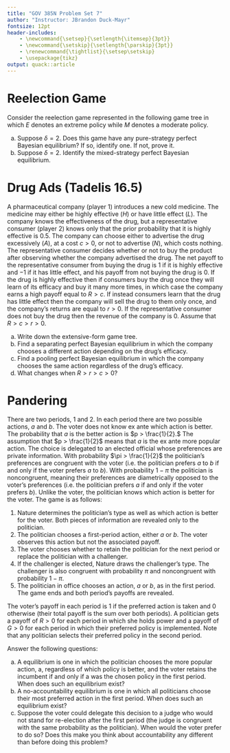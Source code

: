 ```yaml
---
title: "GOV 385N Problem Set 7"
author: "Instructor: JBrandon Duck-Mayr"
fontsize: 12pt
header-includes:
    - \newcommand{\setsep}{\setlength{\itemsep}{3pt}}
    - \newcommand{\setskip}{\setlength{\parskip}{3pt}}
    - \renewcommand{\tightlist}{\setsep\setskip}
    - \usepackage{tikz}
output: quack::article
---
```


# Reelection Game

Consider the reelection game represented in the following game tree in which $E$ denotes an extreme policy while $M$ denotes a moderate policy.

\begin{center}
\begin{tikzpicture}[font=\footnotesize]
\draw (0,2) -- (0,-2);
\node at (0,0) {$\bullet$};
\node[right] at (0,0) {Nature};
\node[right] at (0,1) {pragmatist with $\frac{1}{4}$};
\node[right] at (0,-1) {ideologue with $\frac{3}{4}$};
\draw (-3,2) -- (3,2);
\draw (-3,-2) -- (3,-2);
\node at (0,2) {$\bullet$};
\node at (0,-2) {$\bullet$};
\node[above] at (-1.5,2) {$E$};
\node[above] at (1.5,2) {$M$};
\node[below] at (-1.5,-2) {$E$};
\node[below] at (1.5,-2) {$M$};
\node at (-3,2) {$\bullet$};
\node at (-3,-2) {$\bullet$};
\node at (3,2) {$\bullet$};
\node at (3,-2) {$\bullet$};
\node[left] at (-3,0) {Voter};
\node[right] at (3,0) {Voter};
\draw[dashed] (-3,2) -- (-3,-2);
\draw[dashed] (3,2) -- (3,-2);
\draw (-4,1)-- (-3,2) -- (-4,3);
\draw (-4,-1)-- (-3,-2) -- (-4,-3);
\draw (4,1)-- (3,2) -- (4,3);
\draw (4,-1)-- (3,-2) -- (4,-3);
\node[left] at (-3.5, 2.5) {Keep};
\node[left] at (-3.5, 1.5) {Dismiss};
\node[left] at (-3.5, -2.5) {Dismiss};
\node[left] at (-3.5, -1.5) {Keep};
\node[right] at (3.5, 2.5) {Keep};
\node[right] at (3.5, 1.5) {Dismiss};
\node[right] at (3.5, -2.5) {Dismiss};
\node[right] at (3.5, -1.5) {Keep};
\node[left] at (-4,3) {0,1};
\node[left] at (-4,1) {0,0};
\node[right] at (4,3) {1,1+$b$};
\node[right] at (4,1) {1,$b$};
\node[left] at (-4,-3) {1,0};
\node[left] at (-4,-1) {1+$\delta$,$-1$};
\node[right] at (4,-3) {0,$b$};
\node[right] at (4,-1) {$\delta$,$-1+b$};
\node[above] at (0,2) {Incumbent};
\node[below] at (0,-2) {Incumbent};
\end{tikzpicture}
\end{center}

a. Suppose $\delta = 2$.
   Does this game have any pure-strategy perfect Bayesian equilibrium?
   If so, identify one. If not, prove it.
b. Suppose $\delta = 2$.
   Identify the mixed-strategy perfect Bayesian equilibrium.

# Drug Ads (Tadelis 16.5)

A pharmaceutical company (player 1) introduces a new cold medicine.
The medicine may either be highly effective ($H$) or have little effect ($L$).
The company knows the effectiveness of the drug, but a representative consumer (player 2) knows only that the prior probability that it is highly effective is $0.5$.
The company can choose either to advertise the drug excessively ($A$), at a cost $c > 0$, or not to advertise ($N$), which costs nothing.
The representative consumer decides whether or not to buy the product after observing whether the company advertised the drug.
The net payoff to the representative consumer from buying the drug is $1$ if it is highly effective and $-1$ if it has little effect, and his payoff from not buying the drug is $0$.
If the drug is highly effective then if consumers buy the drug once they will learn of its efficacy and buy it many more times, in which case the company earns a high payoff equal to $R > c$.
If instead consumers learn that the drug has little effect then the company will sell the drug to them only once, and the company’s returns are equal to $r > 0$.
If the representative consumer does not buy the drug then the revenue of the company is $0$.
Assume that $R > c > r > 0$.

a. Write down the extensive-form game tree.
b. Find a separating perfect Bayesian equilibrium in which the company chooses a different action depending on the drug's efficacy.
c. Find a pooling perfect Bayesian equilibrium in which the company chooses the same action regardless of the drug's efficacy.
d. What changes when $R > r > c > 0$?

\clearpage

# Pandering

There are two periods, 1 and 2.
In each period there are two possible actions, $a$ and $b$.
The voter does not know ex ante which action is better.
The probability that $a$ is the better action is $p > \frac{1}{2}.$
The assumption that $p > \frac{1}{2}$ means that $a$ is the ex ante more popular action.
The choice is delegated to an elected official whose preferences are private information.
With probability $\pi > \frac{1}{2}$ the politician's preferences are congruent with the voter (i.e. the politician prefers $a$ to $b$ if and only if the voter prefers $a$ to $b$).
With probability $1 - \pi$ the politician is noncongruent, meaning their preferences are diametrically opposed to the voter's preferences (i.e. the politician prefers $a$ if and only if the voter prefers $b$).
Unlike the voter, the politician knows which action is better for the voter.
The game is as follows:

1. Nature determines the politician's type as well as which action is better for the voter. Both pieces of information are revealed only to the politician.
2. The politician chooses a first-period action, either $a$ or $b$. The voter observes this action but not the associated payoff.
3. The voter chooses whether to retain the politician for the next period or replace the politician with a challenger. 
4. If the challenger is elected, Nature draws the challenger's type. The challenger is also congruent with probability $\pi$ and noncongruent with probability $1 - \pi.$
5. The politician in office chooses an action, $a$ or $b$, as in the first period. The game ends and both period's payoffs are revealed.

The voter's payoff in each period is $1$ if the preferred action is taken and $0$ otherwise (their total payoff is the sum over both periods).
A politician gets a payoff of $R > 0$ for each period in which she holds power and a payoff of $G > 0$ for each period in which their preferred policy is implemented.
Note that any politician selects their preferred policy in the second period.

Answer the following questions:

a. A \emph{pandering} equilibrium is one in which the politician chooses the more popular action, a, regardless of which policy is better, and the voter retains the incumbent if and only if a was the chosen policy in the first period. When does such an equilibrium exist?
b. A no-accountability equilibrium is one in which all politicians choose their most preferred action in the first period. When does such an equilibrium exist?
c. Suppose the voter could delegate this decision to a judge who would not stand for re-election after the first period (the judge is congruent with the same probability as the politician). When would the voter prefer to do so? Does this make you think about accountability any different than before doing this problem?
